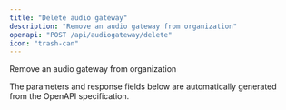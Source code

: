 ```yaml
---
title: "Delete audio gateway"
description: "Remove an audio gateway from organization"
openapi: "POST /api/audiogateway/delete"
icon: "trash-can"
---
```


Remove an audio gateway from organization

<Note>
The parameters and response fields below are automatically generated from the OpenAPI specification.
</Note>
